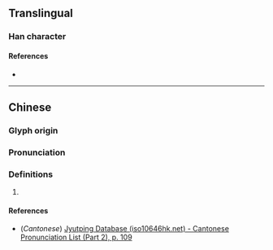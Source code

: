 {{character info}}
==Translingual==

===Han character===
{{Han char|rn=61|rad=心|as=11|sn=14|four=96000|canj=PWIM|ids=⿰忄國}}

====References====
* {{Han ref|kx=0398.350|dkj=11090|dj=0737.280|hdz=42346.020|uh=6156|ud=24918|bh=E1D5|bd=57813}}

----

==Chinese==
{{zh-forms}}

===Glyph origin===
{{Han etym}}

===Pronunciation===
{{zh-pron
|m=guó
|c=gwok3,gok3
|mc=y
|oc=y
|ma=
|cat=
}}

===Definitions===
{{zh-hanzi}}

# {{rfdef|zh}}

====References====
* (''Cantonese'') [http://www.iso10646hk.net/jp/document/download.jsp Jyutping Database (iso10646hk.net) - Cantonese Pronunciation List (Part 2), p. 109]